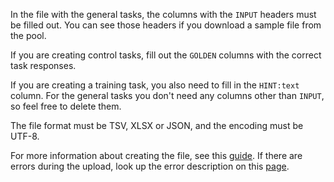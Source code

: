 <Cut title="How do I create the task file properly so that there are no errors?">

In the file with the general tasks, the columns with the `INPUT` headers must be filled out. You can see those headers if you download a sample file from the pool.

If you are creating control tasks, fill out the `GOLDEN` columns with the correct task responses.

If you are creating a training task, you also need to fill in the `HINT:text` column. For the general tasks you don't need any columns other than `INPUT`, so feel free to delete them.

The file format must be TSV, XLSX or JSON, and the encoding must be UTF-8.

For more information about creating the file, see this [guide](/docs/guide/pool_csv). If there are errors during the upload, look up the error description on this [page](/docs/guide/task_upload#table-with-errors).

</Cut>